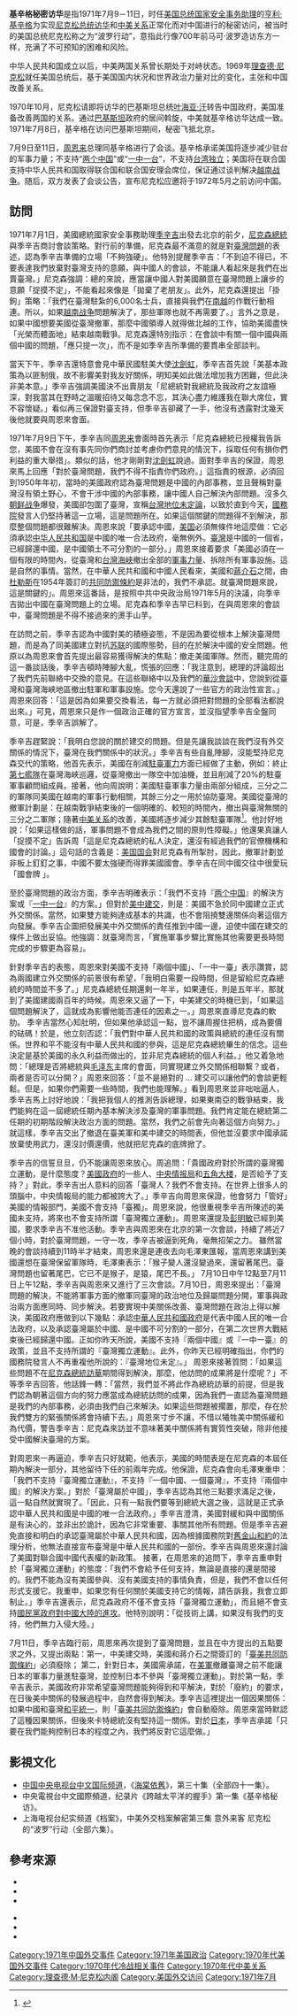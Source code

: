 {{expand|time=2015-09-17T04:37:40+00:00}}
{{noteTA
|2=zh-cn:亨利·基辛格; zh-tw:亨利·季辛吉; zh-hk:亨利·基辛格; 
|G1=PresidentsUS
|1=zh-cn:基辛格;zh-hk:基辛格;zh-tw:季辛吉;
}}
'''基辛格秘密访华'''是指1971年7月9－11日，时任[[总统国家安全事务助理|美国总统国家安全事务助理]]的[[亨利·基辛格|亨利·基辛格]]为实现[[1972年尼克松访华|尼克松总统访华]]和[[中美关系|中美关系]]正常化而对中国进行的秘密访问，被当时的美国总统尼克松称之为“波罗行动”，意指此行像700年前马可·波罗造访东方一样，充满了不可预知的困难和风险。

中华人民共和国成立以后，中美两国关系曾长期处于对峙状态。1969年[[理查德·尼克松|理查德·尼克松]]就任美国总统后，基于美国国内状况和世界政治力量对比的变化，主张和中国改善关系。

1970年10月，尼克松请即将访华的巴基斯坦总统[[叶海亚·汗|叶海亚·汗]]转告中国政府，美国准备改善两国的关系。通过[[巴基斯坦|巴基斯坦]]政府的居间斡旋，中美就基辛格访华达成一致。1971年7月8日，基辛格在访问巴基斯坦期间，秘密飞抵北京。

7月9日至11日，[[周恩来|周恩来]]总理同基辛格进行了会谈。基辛格承诺美国将逐步减少驻台的军事力量；不支持“[[两个中国|两个中国]]”或“[[一中一台|一中一台]]”，不支持[[台灣獨立運動|台湾独立]]；美国将在联合国支持中华人民共和国取得联合国和联合国安理会席位，保证通过谈判解决[[越南战争|越南战争]]。随后，双方发表了会谈公告，宣布尼克松应邀将于1972年5月之前访问中国。

==訪問==
1971年7月1日，美國總統國家安全事務助理[[亨利·基辛格|季辛吉]]出發去北京的前夕，[[理查德·尼克松|尼克森]][[美国总统|總統]]與季辛吉商討會談策略。對行前的準備，尼克森最不滿意的就是對[[臺灣問題|臺灣問題]]的表述，認為季辛吉準備的立場「不夠強硬」。他特別提醒季辛吉：「不到迫不得已，不要表達我們放棄對臺灣支持的意願，與中國人的會談，不能讓人看起來是我們在出賣臺灣。」尼克森強調：總的來說，應當讓中國人對美國願意在臺灣問題上讓步的意願「捉摸不定」，不能看起來像是「拋棄了老朋友」。此外，尼克森還提出「掛鉤」策略：「我們在臺灣駐紮的6,000名士兵，直接與我們在[[越南共和国|南越]]的作戰行動相連。所以，如果[[越南战争|越南战争]]問題解決了，那些軍隊也就不再需要了。」言外之意是，如果中國想要美國從臺灣撤軍，那麼中國領導人就得做北越的工作，協助美國盡快「光榮而體面地」結束越南戰爭。尼克森還特別指示：在會談中有關一個中國與兩個中國的問題，「應只提一次」，而不是如季辛吉所準備的要貫串全部談判。

當天下午，季辛吉還特意會見中華民國駐美大使[[沈劍虹|沈劍虹]]，季辛吉首先說「美基本政策為以匪制俄，故不影響美對我友好關係，明知美如此做法增加我方困難，但此決非美本意。」季辛吉強調美國決不出賣朋友「尼總統對我總統及我政府之友誼極深，對我當其在野時之溫暖招待又每念念不忘，其決心盡力維護我在聯大席位，實不容懷疑。」看似再三保證對臺支持，但季辛吉卻藏了一手，他沒有透露對沈幾天後他就要與周恩來會面。

1971年7月9日下午，季辛吉同[[周恩来|周恩来]]會面時首先表示「尼克森總統已授權我告訴您，美國不會在沒有事先同你們商討並考慮你們意見的情況下，採取任何有損你們利益的重大舉措」。類似的話，他才剛剛對[[沈劍虹|沈劍虹]]說過。面對季辛吉的保證，周恩來馬上回應「對於臺灣問題，我們不得不指責你們政府。」這指責的根源，必須回到1950年年初，當時的美國政府認為臺灣問題是中國的內部事務，並且聲稱對臺灣沒有領土野心，不會干涉中國的內部事務，讓中國人自己解決內部問題。沒多久[[朝鲜战争|朝鲜战争]]爆發，美國卻包圍了臺灣，宣稱[[台灣地位未定論|台灣地位未定論]]，以致於直到今天，[[美国国务院|國務院]]發言人仍堅持著這一立場，這是問題所在。如果這個關鍵的問題得不到解決，那麼整個問題都很難解決。周恩來說「要承認中國，[[美国|美国]]必須無條件地這麼做：它必須承認[[中华人民共和国|中华人民共和国]]是中國的唯一合法政府，毫無例外。[[臺灣|臺灣]]是中國的一個省，已經歸還中國，是中國領土不可分割的一部分。」周恩來接着要求「美國必須在一個有限的時間內，從臺灣和[[台灣海峽|台灣海峽]]撤出全部的[[駐臺美軍|軍事力量]]、拆除所有軍事設施。這是自然的事情。當然，在中華人民共和國和中國人民看來，美國和[[蔣中正|蔣介石]]之間，由[[約翰·福斯特·杜勒斯|杜勒斯]]在1954年簽訂的[[中美共同防禦條約|共同防禦條約]]是非法的，我們不承認。就臺灣問題來說，這是關鍵的」。周恩來這番話，是按照中共中央政治局1971年5月的決議，向季辛吉拋出中國在臺灣問題上的立場。尼克森和季辛吉早已料到，在與周恩來的會談中，臺灣問題是不得不接過來的燙手山芋。

在訪問之前，季辛吉認為中國對美的積極姿態，不是因為要從根本上解決臺灣問題，而是為了同美國建立對抗[[苏联|苏联]]的國際態勢，目的在於解決中國的安全問題。他原以為周恩來會首先提出最容易獲得解決的焦點：撤走美國軍隊。然而，聽完周的這一番談話後，季辛吉頓時陣腳大亂，慌張的回應：「我注意到，總理的評論超出了我們先前聯絡中交換的意見。在這些聯絡中以及我們的[[華沙會談|華沙會談]]中，您說到從臺灣和臺灣海峽地區撤出駐軍和軍事設施。您今天還說了一些官方的政治性宣言。」周恩來回答：「這是因為如果要交換看法，每一方就必須把對問題的全部看法都說出來。」可見，周恩來只是作一個政治正確的官方宣言，並沒指望季辛吉全盤同意，可是，季辛吉誤解了。

季辛吉趕緊說：「我明白您說的關於建交的問題。但是先讓我談談在我們沒有外交關係的情況下，臺灣在我們關係中的狀況。」季辛吉有些自亂陣腳，沒能堅持尼克森交代的策略，他首先表示，美國在削減[[駐臺美軍|駐臺軍力]]方面已經做了主動，例如：終止[[第七艦隊_(美國海軍)|第七艦隊]]在臺灣海峽巡邏，從臺灣撤出一隊空中加油機，並且削減了20%的駐臺軍事顧問組成員。接著，他向周說明：美國駐臺軍事力量由兩部分組成，三分之二的軍隊同美國在越南的軍事行動相關，其餘三分之一用於協防臺灣。美國從臺灣的撤軍計劃是：在越南戰爭結束後的一個明確的、較短的時間內，撤出與臺灣無關的三分之二軍隊；隨著[[中美关系|中美关系]]的改善，美國將逐步減少其餘駐臺軍隊<ref>{{cite web |last=Dube |first=Clayton |title=Getting to Beijing: Henry Kissinger's Secret 1971 Trip |url=http://china.usc.edu/ShowArticle.aspx?articleID=2483 |publisher=USC U.S.-China Institute |access-date=July 21, 2011 |archive-date=2013-11-10 |archive-url=https://web.archive.org/web/20131110190513/http://china.usc.edu/ShowArticle.aspx?articleID=2483 }}</ref>。他討好地說：「如果這樣做的話，軍事問題不會成為我們之間的原則性障礙。」他還果真讓人「捉摸不定」告訴周「這是尼克森總統的私人決定，還沒有經過我們的官僚機構和國會的討論。」這句話的含義是：[[美国国会|美国国会]]對尼克森有所掣肘，因此，撤軍計劃並非板上釘釘之事，中國不要太強硬而得罪美國國會。季辛吉在同中國交往中很愛玩「國會牌 」。

至於臺灣問題的政治方面，季辛吉明確表示：「我們不支持『[[两个中国|两个中国]]』的解決方案或『[[一中一台|一中一台]]』的方案。」但對於[[中美关系|美中建交]]，則是：美國不急於同中國建立正式外交關係。當然，如果雙方能夠達成基本的共識，也不會阻撓雙邊關係向著這個方向發展。季辛吉企圖把發展美中外交關係的責任推到中國一邊，迫使中國在建交的條件上做出妥協。他強調：就臺灣而言，「實施軍事步驟比實施其他需要更長時間完成的步驟更為容易」。

針對季辛吉的表態，周恩來對美國不支持「兩個中國」、「一中一臺」表示讚賞，認為兩國建立外交關係的前景很有希望，「我明白需要一段時間，但是留給尼克森總統的時間並不多了。」尼克森總統任期還剩一年半，如果連任，則是五年半，那就到了美國建國兩百年的時候。周恩來又逼了一下，中美建交的時機已到，「如果這個問題解決了，這就成為影響他能否連任的因素之一。」周恩來直導尼克森的軟肋。
季辛吉當然心知肚明，但如果他承認這一點，豈不讓周握住把柄，成為要價的砝碼！於是，他立刻否認：「我們對中華人民共和國的政策與總統的連任沒有關係。世界和平不能沒有中華人民共和國的參與，這是尼克森總統畢生的信念。這些決定是基於美國的永久利益而做出的，並非尼克森總統的個人利益。」他又着急地問：「總理是否將總統與[[毛泽东|毛泽东]]主席的會面，同實現建立外交關係相聯繫？或者，兩者是否可以分開？」周恩來回答：「並不是絕對的 … 建交可以讓他們的會談更輕鬆。但是，如果你們需要一些時間，我們也能理解。」看到周恩來並非咄咄逼人，季辛吉馬上討好地說：「我把我個人的推測告訴總理，如果東南亞的戰爭結束，我們能夠在這一屆總統任期內基本解決涉及臺灣的軍事問題。我們肯定能在總統第二任期的初期階段解決政治方面的問題。當然，我們之前會先向著這個方向努力。」就這樣，季辛吉交出了撤退在臺美軍和美中建交的時間表，但他並沒要求中國承諾放棄使用武力，還沒討價還價，他就把尼克森的底牌掀了。

季辛吉的信誓旦旦，仍不能讓周恩來放心。周追問：「貴國政府對於所謂的臺灣獨立運動，是什麼態度？[[美國聯邦政府|美國政府]]的一些人、[[中央情报局|中央情报局]]和[[五角大楼|五角大楼]]，是否給予了支持？」對此，季辛吉出人意料的回答「臺灣人？我們不會支持。在世界上很多人的頭腦中，中央情報局的能力都被誇大了。」季辛吉向周恩來保證，他會努力「管好」美國的情報部門，美國不會支持「臺獨」。周恩來說，他很重視季辛吉所陳述的美國未支持，將來也不會支持所謂「臺灣獨立運動」。周恩來還提及[[彭明敏|彭明敏]]已經到美國，要求季辛吉不准他活動。季辛吉與周恩來在北京的第一次會談，持續了將近7個小時，對於臺灣問題，一守一攻，季辛吉被逼到死角，毫無招架之力。 雖然當晚的會談持續到11時半才結束，周恩來還是連夜去向毛澤東匯報，當周恩來講到美國還想在臺灣保留軍隊時，毛澤東表示：「猴子變人還沒變過來，還留著尾巴。臺灣問題也留著尾巴，它已不是猴子，是猿，尾巴不長。」
7月10日中午12點至7月11日上午12點，季辛吉與周恩來又進行了三次會談。7月10日，周恩來提出：「臺灣問題的解決，不能將軍事方面的撤軍同臺灣的政治地位及歸屬問題分開，軍事與政治兩方面應同時、同步解決。若要實現中美關係改善、臺灣問題在政治上得以解決，美國政府應做到以下幾點：承認[[中華人民共和國政府|中華人民共和國政府]]是代表中國人民的唯一合法政府，以及承認臺灣屬於中國、是中國不可分割的一部分，在第二次世界大戰結束後已經歸還中國。正如你昨天所說，美國不支持『兩個中國』或『一中一臺』的政策，並且不支持所謂的『臺灣獨立運動』。此外，你昨天已經明確指出，你們的國務院發言人不再重複他所說的：『臺灣地位未定』。」
周恩來接著質問：「如果這些問題不在[[1972年尼克松访华|尼克森總統訪華]]期間得到解決，那麼，他訪問的成果將是什麼呢？」不等季辛吉回答，他話鋒一轉：「當然，我們並不將此作為總統訪華的前提，但是我們認為朝著這個方向的努力應當成為總統訪問的成果，因為我們一直認為臺灣問題是我們的內部事務，必須由我們自己來解決。如果這些問題被擱置，那麼，存在於我們雙方的緊張關係將會持續下去。」周恩來寸步不讓，不惜以犧牲美中關係緩和為代價，警告季辛吉：尼克森來訪並不意味著美中關係將有實質性突破，除非他接受中國解決臺灣的方案。

對周恩來一再逼迫，季辛吉只好就範，他表示，美國的時間表是在尼克森的本屆任期內解決一部分，其他留待下任的前兩年完成。他保證，尼克森會向毛澤東重申：「我們不支持『臺灣獨立運動』，不支持『一個中國、一個臺灣』，不支持『兩個中國』的解決方案。」對於「臺灣屬於中國」，季辛吉認為其他三點要求滿足之後， 這一點自然就實現了。「因此，只有一點我們要等到總統大選之後，這就是正式承認中華人民共和國是中國的唯一合法政府。」季辛吉澄清，美國對緩和與中國關係是有決心的，並非出於詭計，因為它非常重要、事關其他所有問題。但是季辛吉避免直接和明白的承認臺灣屬於中華人民共和國，因為根據國務院對[[舊金山和約|舊金山和約]]的法理分析，他無法直接宣布臺灣是中華人民共和國的一部份。季辛吉與周恩來還討論了美國對聯合國中國代表權的新政策。
接著，在周恩來的追問下，季辛吉重申對於「臺灣獨立運動」的態度：「我們不會給予任何支持，無論是直接的還是間接的。我們不能為沒有美國參與、沒有美國支持的事情負責，但是，我們不會以任何形式支援它。我重申，如果您有任何關於美國支持它的情報，請告訴我，我會立即制止。」季辛吉還表示，尼克森政府不僅不會支持「臺灣獨立運動」，而且絕不會支持[[反攻大陸|國民黨政府對中國大陸的進攻]]。他特別說明：「從技術上講，如果沒有我們的支持，他們無力入侵大陸。」

7月11日，季辛吉臨行前，周恩來再次提到了臺灣問題，並且在中方提出的五點要求之外，又提出兩點：第一，中美建交時，美國和蔣介石之間簽訂的「[[中美共同防禦條約|臺美共同防禦條約]]」必須廢除； 第二，針對日本，美國需承諾，在[[美国军队|美軍]]撤離臺灣之前不能讓日本的軍事力量進駐臺灣，並控制日本不參與「臺灣獨立運動」。對於第一點，季辛吉表示，美國政府非常希望臺灣問題能夠得到和平解決，對於「廢約」的要求，在日後美中關係的發展過程中，自然會得到解決。季辛吉這裡提出一個因果關係：如果中國和臺灣[[和平統一|和平統一]]，則「[[中美共同防禦條約|臺美共同防禦條約]]」會自動廢除。周恩來當時默認了這種因果關係，但後來卡特總統沒有堅持這一關係。對於[[日本|日本]]，季辛吉承諾「只要在我們能夠控制日本的程度之內，我們將反對它這麼做。」

==影視文化==
*[[中国中央电视台中文国际频道|中国中央电视台中文国际频道]]，《[[海棠依舊|海棠依舊]]》，第三十集（全部四十一集）。
*中央電視台中文國際頻道，纪录片《跨越太平洋的握手》第一集《基辛格秘访》。
*上海电视台纪实频道《档案》，中美外交档案解密第三集 意外来客 尼克松的“波罗”行动（全部六集）。

== 參考來源 ==
*{{cite web |url=http://china.usc.edu/getting-beijing-henry-kissingers-secret-1971-trip |title=Getting To Beijing: Henry Kissinger's Secret 1971 Trip |date=July 21, 2011 |accessdate=2016-04-19 |publisher=[[南加州大学|南加州大学]] |work=US-China Institute |language=en |archive-date=2016-04-19 |archive-url=https://web.archive.org/web/20160419092826/http://china.usc.edu/getting-beijing-henry-kissingers-secret-1971-trip |dead-url=no }}
*{{cite web |url=http://nsarchive.gwu.edu/NSAEBB/NSAEBB66/ |title=Kissinger's Secret Trip to China |date=February 27, 2002 |author=William Burr |accessdate=2016-04-19 |publisher=[[美国国家安全档案馆|National Security Archive]] |language=en |archive-date=2016-04-17 |archive-url=https://web.archive.org/web/20160417072711/http://nsarchive.gwu.edu/NSAEBB/NSAEBB66/ |dead-url=no }}
*{{cite web |url=http://adst.org/2015/06/kissinger-and-lord-in-china-a-how-to-guide-for-secret-negotiations/ |work=Moments in U.S. Diplomatic History |title=Kissinger and Lord in China:  A How-To Guide for Secret Negotiations |accessdate=2016-04-19 |publisher={{tsl|en|Association for Diplomatic Studies and Training|外交研究與培訓協會|Association for Diplomatic Studies and Training}} |language=en |archive-date=2016-04-27 |archive-url=https://web.archive.org/web/20160427144301/http://adst.org/2015/06/kissinger-and-lord-in-china-a-how-to-guide-for-secret-negotiations/ |dead-url=no }}

*{{cite news |url=http://www.nytimes.com/2002/02/28/world/records-dispute-kissinger-on-his-71-visit-to-china.html |title=Records Dispute Kissinger On His '71 Visit to China |date=February 28, 2002 |author=Elaine Sciolino |accessdate=2016-04-19 |publisher=[[纽约时报|纽约时报]] |language=en |archive-date=2016-04-27 |archive-url=https://web.archive.org/web/20160427001510/http://www.nytimes.com/2002/02/28/world/records-dispute-kissinger-on-his-71-visit-to-china.html |dead-url=no }}
*{{cite news |url=http://www.theguardian.com/world/2012/feb/17/kissinger-downing-street-visit-1971-untrue |title=Kissinger's 1971 Downing Street lunch that never was |date=Friday 17 February 2012 18.28 GMT |author=Luke Harding |accessdate=2016-04-19 |publisher=[[衛報|The Guardian]] |language=en |archive-date=2016-04-26 |archive-url=https://web.archive.org/web/20160426045839/http://www.theguardian.com/world/2012/feb/17/kissinger-downing-street-visit-1971-untrue |dead-url=no }}
*{{cite web |url= http://thediplomat.com/2011/07/kissingers-visit-40-years-on/ |title= Kissinger's Visit, 40 Years On |date= July 8, 2011 |author= Yoav J. Tenembaum |accessdate= 2016-04-19 |publisher= [[外交家_(雜誌)|外交家]] |language= en |archive-date= 2016-05-07 |archive-url= https://web.archive.org/web/20160507002254/http://thediplomat.com/2011/07/kissingers-visit-40-years-on/ |dead-url= no }}
{{中華民國與美國關係}}
{{文革时期中国外交}}
[[Category:1971年中国外交事件|Category:1971年中国外交事件]]
[[Category:1971年美国政治|Category:1971年美国政治]]
[[Category:1970年代美国外交事件|Category:1970年代美国外交事件]]
[[Category:1970年代冷战相关事件|Category:1970年代冷战相关事件]]
[[Category:1970年代中美关系|Category:1970年代中美关系]]
[[Category:理查德·M·尼克松内阁|Category:理查德·M·尼克松内阁]]
[[Category:美国外交访问|Category:美国外交访问]]
[[Category:1971年7月|Category:1971年7月]]